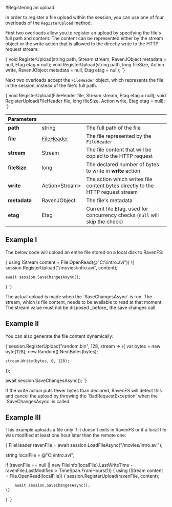 
#Registering an upload

In order to register a file upload within the session, you can use one of four overloads of the `RegisterUpload` method.



First two overloads allow you to register an upload by specifying the file's full path and content. The content can be represented either by the stream object or the write action that is allowed to the directly write to the HTTP request stream:

<TabItem value="register_upload_1" label="register_upload_1">
<CodeBlock language="csharp">
{`void RegisterUpload(string path, Stream stream, RavenJObject metadata = null, Etag etag = null);
void RegisterUpload(string path, long fileSize, Action<Stream> write, RavenJObject metadata = null, Etag etag = null);
`}
</CodeBlock>
</TabItem>

Next two overloads accept the `FileHeader` object, which represents the file in the session, instead of the file's full path.

<TabItem value="register_upload_2" label="register_upload_2">
<CodeBlock language="csharp">
{`void RegisterUpload(FileHeader file, Stream stream, Etag etag = null);
void RegisterUpload(FileHeader file, long fileSize, Action<Stream> write, Etag etag = null);
`}
</CodeBlock>
</TabItem>

| Parameters | | |
| ------------- | ------------- | ----- |
| **path** | string | The full path of the file |
| **file** | [FileHeader](../../../glossary/file-header.mdx) | The file represented by the `FileHeader` |
| **stream** | Stream | The file content that will be copied to the HTTP request |
| **fileSize** | long | The declared number of bytes to write in **write** action |
| **write** | Action&lt;Stream&gt; | The action which writes file content bytes directly to the HTTP request stream |
| **metadata** | RavenJObject | The file's metadata |
| **etag** | Etag | Current file Etag, used for concurrency checks (`null` will skip the check) |

## Example I

The below code will upload an entire file stored on a local disk to RavenFS:

<TabItem value="register_upload_3" label="register_upload_3">
<CodeBlock language="csharp">
{`using (Stream content = File.OpenRead(@"C:\\intro.avi"))
\{
	session.RegisterUpload("/movies/intro.avi", content);

	await session.SaveChangesAsync();
\}
`}
</CodeBlock>
</TabItem>

<Admonition type="info" title="File content" id="file-content" href="#file-content">
The actual upload is made when the `SaveChangesAsync` is run. The stream, which is file content, needs to be available to read at that moment.
The stream value must not be disposed _before_ the save changes call.
</Admonition>

## Example II

You can also generate the file content dynamically:

<TabItem value="register_upload_4" label="register_upload_4">
<CodeBlock language="csharp">
{`session.RegisterUpload("random.bin", 128, stream =>
\{
	var bytes = new byte[128];
	new Random().NextBytes(bytes);

	stream.Write(bytes, 0, 128);
\});

await session.SaveChangesAsync();
`}
</CodeBlock>
</TabItem>

<Admonition type="warning" title="Possible `BadRequestException`" id="possible-badrequestexception" href="#possible-badrequestexception">
If the write action puts fewer bytes than declared, RavenFS will detect this and cancel the upload by throwing the `BadRequestException` when the `SaveChangesAsync` is called.
</Admonition>

## Example III

This example uploads a file only if it doesn't exits in RavenFS or if a local file was modified at least one hour later than the remote one:

<TabItem value="register_upload_5" label="register_upload_5">
<CodeBlock language="csharp">
{`FileHeader ravenFile = await session.LoadFileAsync("/movies/intro.avi");

string localFile = @"C:\\intro.avi";

if (ravenFile == null || new FileInfo(localFile).LastWriteTime - ravenFile.LastModified > TimeSpan.FromHours(1))
\{
	using (Stream content = File.OpenRead(localFile))
	\{
		session.RegisterUpload(ravenFile, content);

		await session.SaveChangesAsync();
	\}
\}
`}
</CodeBlock>
</TabItem>


